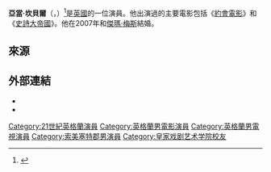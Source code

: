 {{noteTA
|G1=Movie
}}
{{藝人
|類型         = 男演員
| image         = 
| imagesize     = 
| name          = 亞當·坎貝爾
| birthname     = Adam Jones
| birth_date    = {{birth date and age|1980|8|19|df=yes}}
| birth_place   = {{UK}}[[英格蘭|英格蘭]][[薩默塞特郡|薩默塞特郡]][[巴斯|巴斯]]
| spouse        = {{marriage|[[杰玛·梅斯|杰玛·梅斯]]|2007}}
| occupation    = 演員
| yearsactive   = 2004年至今
| 母校    =[[皇家戏剧艺术学院|皇家戏剧艺术学院]]
| IMDb   = 1623511
}}
'''亞當·坎貝爾'''（{{lang-en|'''Adam Campbell'''}}，{{bd|1980年|8月19日||}}）<ref>{{cite web |url=http://www.tvguide.com/celebrities/adam-campbell-208887/ |title=Adam Campbell |publisher=[[TV_Guide|TV Guide]] |accessdate=10 March 2015 |archive-date=2015-04-02 |archive-url=https://web.archive.org/web/20150402122751/http://www.tvguide.com/celebrities/adam-campbell-208887/ |dead-url=no }}</ref>是[[英國|英國]]的一位演員。他出演過的主要電影包括《[[約會電影|約會電影]]》和《[[史詩大帝國|史詩大帝國]]》。他在2007年和[[傑瑪·梅斯|傑瑪·梅斯]]結婚。

==來源==
{{reflist}}

==外部連結==
* {{IMDb name|id=1623511}}
* {{Amg name|460685}}

{{Authority control}}

{{DEFAULTSORT: Campbell, Adam}}
[[Category:21世紀英格蘭演員|Category:21世紀英格蘭演員]]
[[Category:英格蘭男電影演員|Category:英格蘭男電影演員]]
[[Category:英格蘭男電視演員|Category:英格蘭男電視演員]]
[[Category:索美塞特郡男演員|Category:索美塞特郡男演員]]
[[Category:皇家戏剧艺术学院校友|Category:皇家戏剧艺术学院校友]]

{{英國人物小作品}}
